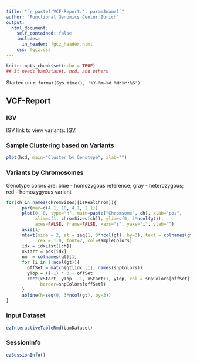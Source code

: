 ```yaml
---
title: "`r paste('VCF-Report:', param$name)`"
author: "Functional Genomics Center Zurich"
output: 
  html_document:
    self_contained: false
    includes:
      in_header: fgcz_header.html
    css: fgcz.css
---
```


```r
knitr::opts_chunk$set(echo = TRUE)
## It needs bamDataset, hcd, and others
```
Started on `r format(Sys.time(), "%Y-%m-%d %H:%M:%S")`

## VCF-Report {.tabset}

### IGV
IGV link to view variants: [IGV](igv.jnlp).

### Sample Clustering based on Variants

```r
plot(hcd, main="Cluster by Genotype", xlab="")
```

### Variants by Chromosomes
Genotype colors are: blue - homozygous reference; gray - heterozygous; red - homozygyous variant

```r
for(ch in names(chromSizes)[isRealChrom]){
      par(mar=c(4.1, 10, 4.1, 2.1))
      plot(0, 0, type="n", main=paste("Chromsome", ch), xlab="pos", 
           xlim=c(1, chromSizes[ch]), ylim=c(0, 3*ncol(gt)),
           axes=FALSE, frame=FALSE, xaxs="i", yaxs="i", ylab="")
      axis(1)
      mtext(side = 2, at = seq(1, 3*ncol(gt), by=3), text = colnames(gt), las=2,
            cex = 1.0, font=2, col=sampleColors)
      idx = idxList[[ch]]
      xStart = pos[idx]
      nm  = colnames(gt)[1]
      for (i in 1:ncol(gt)){
        offSet = match(gt[idx ,i], names(snpColors))
        yTop = (i-1) * 3 + offSet
        rect(xStart, yTop - 1, xStart+1, yTop, col = snpColors[offSet],
             border=snpColors[offSet])
      }
      abline(h=seq(0, 3*ncol(gt), by=3))
}
```

### Input Dataset
```r
ezInteractiveTableRmd(bamDataset)
```

### SessionInfo
```r
ezSessionInfo()
```
